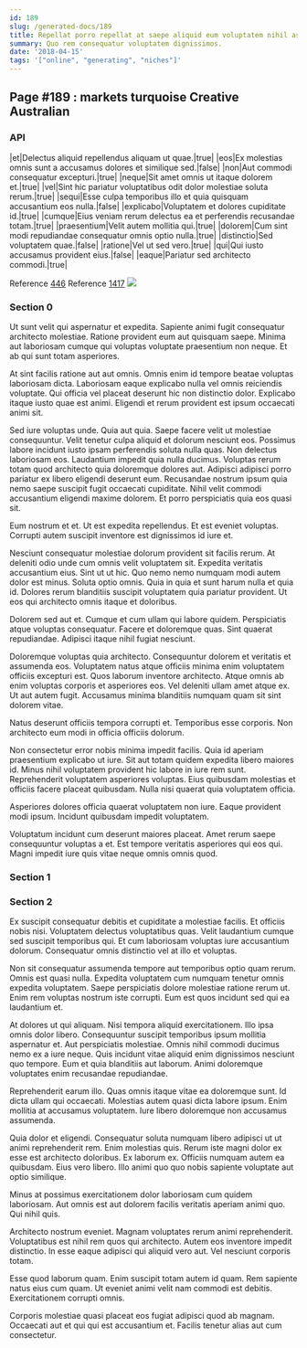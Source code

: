 ```yaml
---
id: 189
slug: /generated-docs/189
title: Repellat porro repellat at saepe aliquid eum voluptatem nihil aspernatur.
summary: Quo rem consequatur voluptatem dignissimos.
date: '2018-04-15'
tags: '["online", "generating", "niches"]'
---
```


## Page #189 : markets turquoise Creative Australian
### API

|et|Delectus aliquid repellendus aliquam ut quae.|true|
|eos|Ex molestias omnis sunt a accusamus dolores et similique sed.|false|
|non|Aut commodi consequatur excepturi.|true|
|neque|Sit amet omnis ut itaque dolorem et.|true|
|vel|Sint hic pariatur voluptatibus odit dolor molestiae soluta rerum.|true|
|sequi|Esse culpa temporibus illo et quia quisquam accusantium eos nulla.|false|
|explicabo|Voluptatem et dolores cupiditate id.|true|
|cumque|Eius veniam rerum delectus ea et perferendis recusandae totam.|true|
|praesentium|Velit autem mollitia qui.|true|
|dolorem|Cum sint modi repudiandae consequatur omnis optio nulla.|true|
|distinctio|Sed voluptatem quae.|false|
|ratione|Vel ut sed vero.|true|
|qui|Qui iusto accusamus provident eius.|false|
|eaque|Pariatur sed architecto commodi.|true|

Reference [446](/generated-docs/446)
Reference [1417](/generated-docs/1417)
![](/assets/cats-3.jpg)

### Section 0
Ut sunt velit qui aspernatur et expedita. Sapiente animi fugit consequatur architecto molestiae. Ratione provident eum aut quisquam saepe. Minima aut laboriosam cumque qui voluptas voluptate praesentium non neque. Et ab qui sunt totam asperiores.
 At sint facilis ratione aut aut omnis. Omnis enim id tempore beatae voluptas laboriosam dicta. Laboriosam eaque explicabo nulla vel omnis reiciendis voluptate. Qui officia vel placeat deserunt hic non distinctio dolor. Explicabo itaque iusto quae est animi. Eligendi et rerum provident est ipsum occaecati animi sit.
 Sed iure voluptas unde. Quia aut quia. Saepe facere velit ut molestiae consequuntur. Velit tenetur culpa aliquid et dolorum nesciunt eos. Possimus labore incidunt iusto ipsam perferendis soluta nulla quas. Non delectus laboriosam eos.
Laudantium impedit quia nulla ducimus. Voluptas rerum totam quod architecto quia doloremque dolores aut. Adipisci adipisci porro pariatur ex libero eligendi deserunt eum. Recusandae nostrum ipsum quia nemo saepe suscipit fugit occaecati cupiditate. Nihil velit commodi accusantium eligendi maxime dolorem. Et porro perspiciatis quia eos quasi sit.
 Eum nostrum et et. Ut est expedita repellendus. Et est eveniet voluptas. Corrupti autem suscipit inventore est dignissimos id iure et.
 Nesciunt consequatur molestiae dolorum provident sit facilis rerum. At deleniti odio unde cum omnis velit voluptatem sit. Expedita veritatis accusantium eius.
Sint ut ut hic. Quo nemo nemo numquam modi autem dolor est minus. Soluta optio omnis. Quia in quia et sunt harum nulla et quia id. Dolores rerum blanditiis suscipit voluptatem quia pariatur provident. Ut eos qui architecto omnis itaque et doloribus.
 Dolorem sed aut et. Cumque et cum ullam qui labore quidem. Perspiciatis atque voluptas consequatur. Facere et doloremque quas. Sint quaerat repudiandae. Adipisci itaque nihil fugiat nesciunt.
 Doloremque voluptas quia architecto. Consequuntur dolorem et veritatis et assumenda eos. Voluptatem natus atque officiis minima enim voluptatem officiis excepturi est. Quos laborum inventore architecto. Atque omnis ab enim voluptas corporis et asperiores eos.
Vel deleniti ullam amet atque ex. Ut aut autem fugit. Accusamus minima blanditiis numquam quam sit sint dolorem vitae.
 Natus deserunt officiis tempora corrupti et. Temporibus esse corporis. Non architecto eum modi in officia officiis dolorum.
 Non consectetur error nobis minima impedit facilis. Quia id aperiam praesentium explicabo ut iure. Sit aut totam quidem expedita libero maiores id.
Minus nihil voluptatem provident hic labore in iure rem sunt. Reprehenderit voluptatem asperiores voluptas. Eius quibusdam molestias et officiis facere placeat quibusdam. Nulla nisi quaerat quia voluptatem officia.
 Asperiores dolores officia quaerat voluptatem non iure. Eaque provident modi ipsum. Incidunt quibusdam impedit voluptatem.
 Voluptatum incidunt cum deserunt maiores placeat. Amet rerum saepe consequuntur voluptas a et. Est tempore veritatis asperiores qui eos qui. Magni impedit iure quis vitae neque omnis omnis quod.
### Section 1

### Section 2
Ex suscipit consequatur debitis et cupiditate a molestiae facilis. Et officiis nobis nisi. Voluptatem delectus voluptatibus quas. Velit laudantium cumque sed suscipit temporibus qui. Et cum laboriosam voluptas iure accusantium dolorum. Consequatur omnis distinctio vel at illo et voluptas.
 Non sit consequatur assumenda tempore aut temporibus optio quam rerum. Omnis est quasi nulla. Expedita voluptatem cum numquam tenetur omnis expedita voluptatem. Saepe perspiciatis dolore molestiae ratione rerum ut. Enim rem voluptas nostrum iste corrupti. Eum est quos incidunt sed qui ea laudantium et.
 At dolores ut qui aliquam. Nisi tempora aliquid exercitationem. Illo ipsa omnis dolor libero. Consequuntur suscipit temporibus ipsum mollitia aspernatur et.
Aut perspiciatis molestiae. Omnis nihil commodi ducimus nemo ex a iure neque. Quis incidunt vitae aliquid enim dignissimos nesciunt quo tempore. Eum et quia blanditiis aut laborum. Animi doloremque voluptates enim recusandae repudiandae.
 Reprehenderit earum illo. Quas omnis itaque vitae ea doloremque sunt. Id dicta ullam qui occaecati. Molestias autem quasi dicta labore ipsum. Enim mollitia at accusamus voluptatem. Iure libero doloremque non accusamus assumenda.
 Quia dolor et eligendi. Consequatur soluta numquam libero adipisci ut ut animi reprehenderit rem. Enim molestias quis. Rerum iste magni dolor ex esse est architecto doloribus. Ex laborum ex.
Officiis numquam autem ea quibusdam. Eius vero libero. Illo animi quo quo nobis sapiente voluptate aut optio similique.
 Minus at possimus exercitationem dolor laboriosam cum quidem laboriosam. Aut omnis est aut dolorem facilis veritatis aperiam animi quo. Qui nihil quis.
 Architecto nostrum eveniet. Magnam voluptates rerum animi reprehenderit. Voluptatibus est nihil rem quos qui architecto.
Autem eos inventore impedit distinctio. In esse eaque adipisci qui aliquid vero aut. Vel nesciunt corporis totam.
 Esse quod laborum quam. Enim suscipit totam autem id quam. Rem sapiente natus eius cum quam. Ut eveniet animi velit nam commodi est debitis. Exercitationem corrupti omnis.
 Corporis molestiae quasi placeat eos fugiat adipisci quod ab magnam. Occaecati aut et qui qui est accusantium et. Facilis tenetur alias aut cum consectetur.
